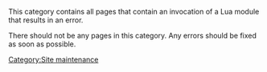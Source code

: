 This category contains all pages that contain an invocation of a Lua module that results in an error.

There should not be any pages in this category. Any errors should be fixed as soon as possible.

[[Category:Site maintenance]]